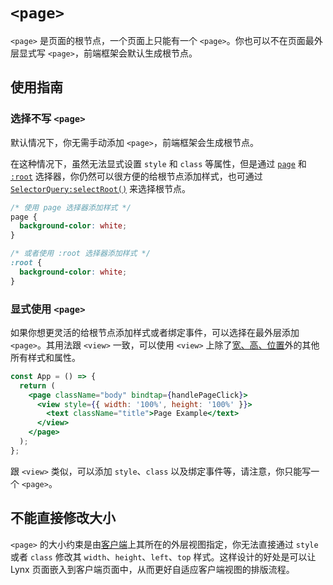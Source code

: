 # `<page>`


`<page>` 是页面的根节点，一个页面上只能有一个 `<page>`。你也可以不在页面最外层显式写 `<page>`，前端框架会默认生成根节点。

## 使用指南

### 选择不写 `<page>`

默认情况下，你无需手动添加 `<page>`，前端框架会生成根节点。

在这种情况下，虽然无法显式设置 `style` 和 `class` 等属性，但是通过 [`page`](api/css/selectors#通过-page-来选择根节点) 和 [`:root`](api/css/selectors#root-selector) 选择器，你仍然可以很方便的给根节点添加样式，也可通过 [`SelectorQuery:selectRoot()`](api/lynx-api/selector-query/selector-query-select-root) 来选择根节点。

```css
/* 使用 page 选择器添加样式 */
page {
  background-color: white;
}

/* 或者使用 :root 选择器添加样式 */
:root {
  background-color: white;
}
```

<Go
  example="page"
  defaultFile="src/no_page_tag/index.scss"
  defaultEntryFile="dist/no_page_tag.lynx.bundle"
  img="https://lf-lynx.tiktok-cdns.com/obj/lynx-artifacts-oss-sg/lynx-website/assets/doc/no_page_tag.png"
  highlight="{1-3,5-8}"
  entry="src/no_page_tag/"
/>

### 显式使用 `<page>`

如果你想更灵活的给根节点添加样式或者绑定事件，可以选择在最外层添加 `<page>`。其用法跟 `<view>` 一致，可以使用 `<view>` 上除了[宽、高、位置](#不能直接修改大小)外的其他所有样式和属性。

```jsx {3,7}
const App = () => {
  return (
    <page className="body" bindtap={handlePageClick}>
      <view style={{ width: '100%', height: '100%' }}>
        <text className="title">Page Example</text>
      </view>
    </page>
  );
};
```

跟 `<view>` 类似，可以添加 `style`、`class` 以及绑定事件等，请注意，你只能写一个 `<page>`。

<Go
  example="page"
  defaultFile="src/with_page_tag/index.tsx"
  img="https://lf-lynx.tiktok-cdns.com/obj/lynx-artifacts-oss-sg/lynx-website/assets/doc/with_page_tag.png"
  entry="src/with_page_tag/"
  highlight="{13,29}"
/>

## 不能直接修改大小

`<page>` 的大小约束是由[客户端](guide/embed-lynx-to-native#Constraining-LynxView)上其所在的外层视图指定，你无法直接通过 `style` 或者 `class` 修改其 `width`、`height`、`left`、`top` 样式。这样设计的好处是可以让 Lynx 页面嵌入到客户端页面中，从而更好自适应客户端视图的排版流程。
